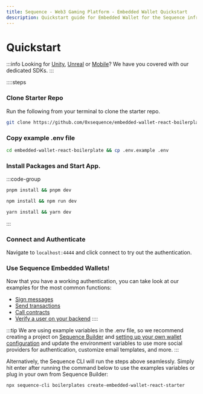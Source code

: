 ```yaml
---
title: Sequence - Web3 Gaming Platform - Embedded Wallet Quickstart
description: Quickstart guide for Embedded Wallet for the Sequence infrastructure stack for web3 gaming.
---
```



# Quickstart

:::info
Looking for [Unity](/sdk/unity/overview), [Unreal](/sdk/unreal/overview) or [Mobile](/sdk/mobile)? We have you covered with our dedicated SDKs.
:::

::::steps
### Clone Starter Repo
Run the following from your terminal to clone the starter repo.

```bash [React]
git clone https://github.com/0xsequence/embedded-wallet-react-boilerplate.git
```


### Copy example .env file

```bash
cd embedded-wallet-react-boilerplate && cp .env.example .env
```

### Install Packages and Start App.

:::code-group
```bash [pnpm]
pnpm install && pnpm dev
```

```bash [npm]
npm install && npm run dev
```

```bash [yarn]
yarn install && yarn dev
```
:::

### Connect and Authenticate
Navigate to `localhost:4444` and click connect to try out the authentication.


### Use Sequence Embedded Wallets!

Now that you have a working authentication, you can take look at our examples for the most common functions:
- [Sign messages](/solutions/wallets/embedded-wallet/examples/use-wallets#sign-messages)
- [Send transactions](/solutions/wallets/embedded-wallet/examples/use-wallets#send-transactions)
- [Call contracts](/solutions/wallets/embedded-wallet/examples/use-wallets#call-any-contract)
- [Verify a user on your backend](/solutions/wallets/embedded-wallet/examples/verification#prerequisite-deployment-of-a-parent-wallet)
::::


:::tip
We are using example variables in the .env file, so we recommend creating a project on [Sequence Builder](https://sequence.build/project/default/wallet/embedded-wallet) and [setting up your own wallet configuration](/solutions/builder/embedded-wallet) and update the environment variables to use more social providers for authentication, customize email templates, and more.
:::


Alternatively, the Sequence CLI will run the steps above seamlessly. Simply hit enter after running the command below to use the examples variables or plug in your own from Sequence Builder:
```bash
npx sequence-cli boilerplates create-embedded-wallet-react-starter
```


